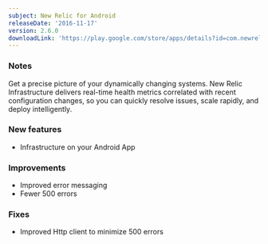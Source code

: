 ```yaml
---
subject: New Relic for Android
releaseDate: '2016-11-17'
version: 2.6.0
downloadLink: 'https://play.google.com/store/apps/details?id=com.newrelic.rpm'
---
```


### Notes

Get a precise picture of your dynamically changing systems. New Relic Infrastructure delivers real-time health metrics correlated with recent configuration changes, so you can quickly resolve issues, scale rapidly, and deploy intelligently.

### New features

* Infrastructure on your Android App

### Improvements

* Improved error messaging
* Fewer 500 errors

### Fixes

* Improved Http client to minimize 500 errors

